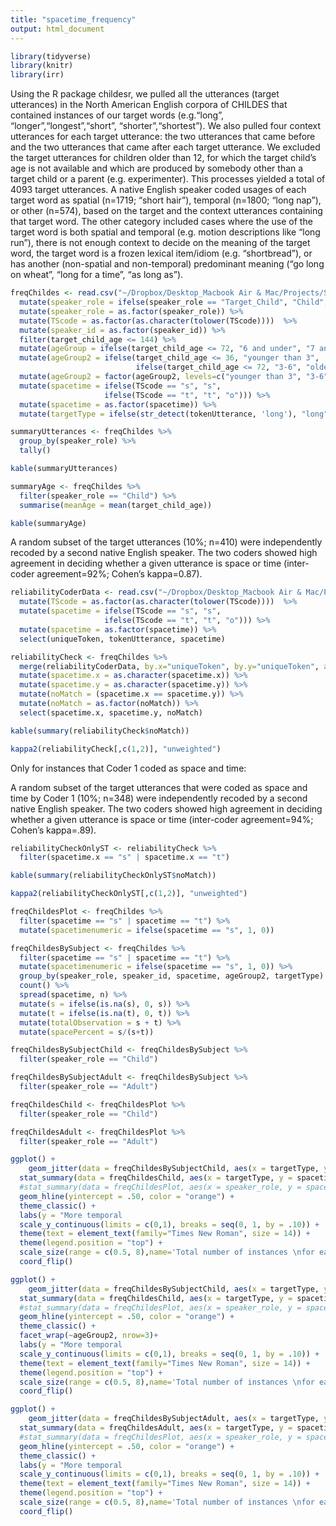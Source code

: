 ```yaml
---
title: "spacetime_frequency"
output: html_document
---
```


```r
library(tidyverse)
library(knitr)
library(irr)
```

  Using the R package childesr, we pulled all the utterances (target utterances) in the North American English corpora of CHILDES that contained instances of our target words (e.g.“long”, "longer","longest",“short”, "shorter","shortest"). We also pulled four context utterances for each target utterance: the two utterances that came before and the two utterances that came after each target utterance. We excluded the target utterances for children older than 12, for which the target child's age is not available and which are produced by somebody other than a target child or a parent (e.g. experimenter). This processes yielded a total of 4093 target utterances. 
 A native English speaker coded usages of each target word as spatial (n=1719; “short hair”), temporal (n=1800; “long nap”), or other (n=574), based on the target and the context utterances containing that target word. The other category included cases where the use of the target word is both spatial and temporal (e.g. motion descriptions like "long run"),  there is not enough context to decide on the meaning of the target word,  the target word is a frozen lexical item/idiom (e.g. "shortbread"), or has another (non-spatial and non-temporal) predominant meaning ("go long on wheat", "long for a time", "as long as"). 

```r
freqChildes <- read.csv("~/Dropbox/Desktop_Macbook Air & Mac/Projects/ST corpus/Data/LongShort files/Childes/longShortWithContext_Aidel_June18.csv") %>%
  mutate(speaker_role = ifelse(speaker_role == "Target_Child", "Child", "Adult")) %>%
  mutate(speaker_role = as.factor(speaker_role)) %>%
  mutate(TScode = as.factor(as.character(tolower(TScode))))  %>%
  mutate(speaker_id = as.factor(speaker_id)) %>%
  filter(target_child_age <= 144) %>%
  mutate(ageGroup = ifelse(target_child_age <= 72, "6 and under", "7 and older")) %>%
  mutate(ageGroup2 = ifelse(target_child_age <= 36, "younger than 3", 
                            ifelse(target_child_age <= 72, "3-6", "older than 6"))) %>%
  mutate(ageGroup2 = factor(ageGroup2, levels=c("younger than 3", "3-6", "older than 6"))) %>%
  mutate(spacetime = ifelse(TScode == "s", "s", 
                     ifelse(TScode == "t", "t", "o"))) %>%
  mutate(spacetime = as.factor(spacetime)) %>%
  mutate(targetType = ifelse(str_detect(tokenUtterance, 'long'), "long", "short"))
```

```r
summaryUtterances <- freqChildes %>%
  group_by(speaker_role) %>%
  tally()

kable(summaryUtterances)
```

```r
summaryAge <- freqChildes %>%
  filter(speaker_role == "Child") %>%
  summarise(meanAge = mean(target_child_age)) 

kable(summaryAge)
```



 A random subset of the target utterances (10%; n=410) were independently recoded by a second native English speaker. The two coders showed high agreement in deciding whether a given utterance is space or time (inter-coder agreement=92%; Cohen’s kappa=0.87).
 
```r
reliabilityCoderData <- read.csv("~/Dropbox/Desktop_Macbook Air & Mac/Projects/ST corpus/Data/LongShort files/Corinne reliability/longshortReliability_Childes_forCorinne.csv") %>%
  mutate(TScode = as.factor(as.character(tolower(TScode))))  %>%
  mutate(spacetime = ifelse(TScode == "s", "s", 
                     ifelse(TScode == "t", "t", "o"))) %>%
  mutate(spacetime = as.factor(spacetime)) %>%
  select(uniqueToken, tokenUtterance, spacetime)

reliabilityCheck <- freqChildes %>%
  merge(reliabilityCoderData, by.x="uniqueToken", by.y="uniqueToken", all.y=TRUE) %>%
  mutate(spacetime.x = as.character(spacetime.x)) %>%
  mutate(spacetime.y = as.character(spacetime.y)) %>%
  mutate(noMatch = (spacetime.x == spacetime.y)) %>%
  mutate(noMatch = as.factor(noMatch)) %>%
  select(spacetime.x, spacetime.y, noMatch)

kable(summary(reliabilityCheck$noMatch))
```


```r
kappa2(reliabilityCheck[,c(1,2)], "unweighted")
```



Only for instances that Coder 1 coded as space and time: 

 A random subset of the target utterances that were coded as space and time by Coder 1 (10%; n=348) were independently recoded by a second native English speaker. The two coders showed high agreement in deciding whether a given utterance is space or time (inter-coder agreement=94%; Cohen’s kappa=.89).

```r
reliabilityCheckOnlyST <- reliabilityCheck %>%
  filter(spacetime.x == "s" | spacetime.x == "t")

kable(summary(reliabilityCheckOnlyST$noMatch))
```
```r
kappa2(reliabilityCheckOnlyST[,c(1,2)], "unweighted")
```



```r
freqChildesPlot <- freqChildes %>%
  filter(spacetime == "s" | spacetime == "t") %>%
  mutate(spacetimenumeric = ifelse(spacetime == "s", 1, 0))
```


```r
freqChildesBySubject <- freqChildes %>%
  filter(spacetime == "s" | spacetime == "t") %>%
  mutate(spacetimenumeric = ifelse(spacetime == "s", 1, 0)) %>%
  group_by(speaker_role, speaker_id, spacetime, ageGroup2, targetType) %>%
  count() %>%
  spread(spacetime, n) %>%
  mutate(s = ifelse(is.na(s), 0, s)) %>%
  mutate(t = ifelse(is.na(t), 0, t)) %>%
  mutate(totalObservation = s + t) %>%
  mutate(spacePercent = s/(s+t)) 
```

```r
freqChildesBySubjectChild <- freqChildesBySubject %>%
  filter(speaker_role == "Child")
```

```r
freqChildesBySubjectAdult <- freqChildesBySubject %>%
  filter(speaker_role == "Adult")
```

```r
freqChildesChild <- freqChildesPlot %>%
  filter(speaker_role == "Child")
```

```r
freqChildesAdult <- freqChildesPlot %>%
  filter(speaker_role == "Adult")
```



```r
ggplot() +
    geom_jitter(data = freqChildesBySubjectChild, aes(x = targetType, y = spacePercent, size=totalObservation), alpha=0.2, binaxis='y', stackdir='center', color="blue") +
  stat_summary(data = freqChildesChild, aes(x = targetType, y = spacetimenumeric), fun.data = "mean_cl_boot",geom = "pointrange",size = 0.7, width=0.1, position = position_dodge(0.7))+
  #stat_summary(data = freqChildesPlot, aes(x = speaker_role, y = spacetimenumeric),fun = mean, geom = "point", position = position_dodge(0.7),size = 2) +
  geom_hline(yintercept = .50, color = "orange") +
  theme_classic() +
  labs(y = "More temporal                                                                                     More spatial", x = "Target word", title = "Spatial and temporal uses of long and short for child speakers \nin CHILDES") +
  scale_y_continuous(limits = c(0,1), breaks = seq(0, 1, by = .10)) +
  theme(text = element_text(family="Times New Roman", size = 14)) +
  theme(legend.position = "top") +
  scale_size(range = c(0.5, 8),name='Total number of instances \nfor each child')+
  coord_flip()
```



```r
ggplot() +
    geom_jitter(data = freqChildesBySubjectChild, aes(x = targetType, y = spacePercent, size=totalObservation), alpha=0.2, binaxis='y', stackdir='center') +
  stat_summary(data = freqChildesChild, aes(x = targetType, y = spacetimenumeric), fun.data = "mean_cl_boot",geom = "pointrange",size = 0.7, width=0.1, position = position_dodge(0.7))+
  #stat_summary(data = freqChildesPlot, aes(x = speaker_role, y = spacetimenumeric),fun = mean, geom = "point", position = position_dodge(0.7),size = 2) +
  geom_hline(yintercept = .50, color = "orange") +
  theme_classic() +
  facet_wrap(~ageGroup2, nrow=3)+
  labs(y = "More temporal                                                                                     More spatial", x = "Target word", title = "Spatial and temporal uses of long and short for child speakers \nin CHILDES by age group") +
  scale_y_continuous(limits = c(0,1), breaks = seq(0, 1, by = .10)) +
  theme(text = element_text(family="Times New Roman", size = 14)) +
  theme(legend.position = "top") +
  scale_size(range = c(0.5, 8),name='Total number of instances \nfor each child')+
  coord_flip()
```


```r
ggplot() +
    geom_jitter(data = freqChildesBySubjectAdult, aes(x = targetType, y = spacePercent, size=totalObservation), alpha=0.2, binaxis='y', stackdir='center') +
  stat_summary(data = freqChildesAdult, aes(x = targetType, y = spacetimenumeric), fun.data = "mean_cl_boot",geom = "pointrange",size = 0.7, width=0.1, position = position_dodge(0.7))+
  #stat_summary(data = freqChildesPlot, aes(x = speaker_role, y = spacetimenumeric),fun = mean, geom = "point", position = position_dodge(0.7),size = 2) +
  geom_hline(yintercept = .50, color = "orange") +
  theme_classic() +
  labs(y = "More temporal                                                                                     More spatial", x = "Target word", title = "Spatial and temporal uses of long and short for adult speakers \nin CHILDES") +
  scale_y_continuous(limits = c(0,1), breaks = seq(0, 1, by = .10)) +
  theme(text = element_text(family="Times New Roman", size = 14)) +
  theme(legend.position = "top") +
  scale_size(range = c(0.5, 8),name='Total number of instances \nfor each adult')+
  coord_flip()
```








